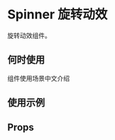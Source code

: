 # Spinner 旋转动效

旋转动效组件。

## 何时使用

组件使用场景中文介绍

## 使用示例

<!-- Inject Stories -->

## Props

<!-- Inject Props -->
